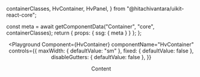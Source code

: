   containerClasses,
  HvContainer,
  HvPanel,
} from "@hitachivantara/uikit-react-core";



  const meta = await getComponentData("Container", "core", containerClasses);
  return { props: { ssg: { meta } } };
};

<Header />

<Playground
  Component={HvContainer}
  componentName="HvContainer"
  controls={{
    maxWidth: { defaultValue: "sm" },
    fixed: { defaultValue: false },
    disableGutters: { defaultValue: false },
  }}
>
  <HvPanel className="h-100px">Content</HvPanel>
</Playground>
